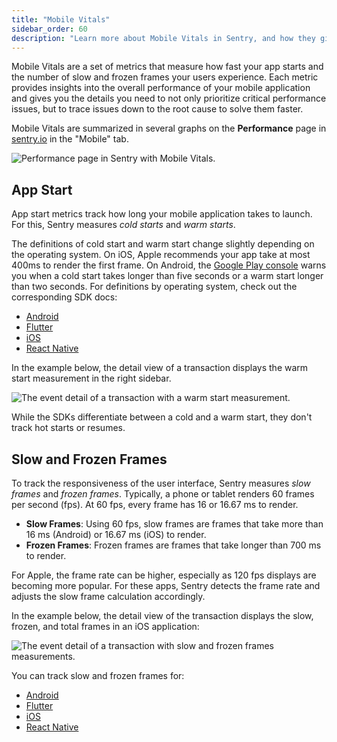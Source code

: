 ```yaml
---
title: "Mobile Vitals"
sidebar_order: 60
description: "Learn more about Mobile Vitals in Sentry, and how they give you a better understanding of your mobile application's health."
---
```


Mobile Vitals are a set of metrics that measure how fast your app starts and the number of slow and frozen frames your users experience. Each metric provides insights into the overall performance of your mobile application and gives you the details you need to not only prioritize critical performance issues, but to trace issues down to the root cause to solve them faster.

Mobile Vitals are summarized in several graphs on the **Performance** page in [sentry.io](https://sentry.io) in the "Mobile" tab.

![Performance page in Sentry with Mobile Vitals.](01_full_widget_mobile.png)

## App Start

App start metrics track how long your mobile application takes to launch. For this, Sentry measures _cold starts_ and _warm starts_.

The definitions of cold start and warm start change slightly depending on the operating system. On iOS, Apple recommends your app take at most 400ms to render the first frame. On Android, the [Google Play console](https://developer.android.com/topic/performance/vitals/launch-time#av) warns you when a cold start takes longer than five seconds or a warm start longer than two seconds. For definitions by operating system, check out the corresponding SDK docs:

- [Android](/platforms/android/performance/instrumentation/automatic-instrumentation/#app-start-instrumentation)
- [Flutter](/platforms/flutter/performance/instrumentation/automatic-instrumentation/#app-start-instrumentation)
- [iOS](/platforms/apple/guides/ios/performance/instrumentation/automatic-instrumentation/#app-start-tracking)
- [React Native](/platforms/react-native/performance/instrumentation/automatic-instrumentation/#app-start-instrumentation)

In the example below, the detail view of a transaction displays the warm start measurement in the right sidebar.

![The event detail of a transaction with a warm start measurement.](app-start-transaction.png)

While the SDKs differentiate between a cold and a warm start, they don't track hot starts or resumes.

## Slow and Frozen Frames

To track the responsiveness of the user interface, Sentry measures _slow frames_ and _frozen frames_. Typically, a phone or tablet renders 60 frames per second (fps). At 60 fps, every frame has 16 or 16.67 ms to render.

- **Slow Frames**: Using 60 fps, slow frames are frames that take more than 16 ms (Android) or 16.67 ms (iOS) to render.
- **Frozen Frames**: Frozen frames are frames that take longer than 700 ms to render.

For Apple, the frame rate can be higher, especially as 120 fps displays are becoming more popular. For these apps, Sentry detects the frame rate and adjusts the slow frame calculation accordingly.

In the example below, the detail view of the transaction displays the slow, frozen, and total frames in an iOS application:

![The event detail of a transaction with slow and frozen frames measurements.](slow-frozen-frames.png)

You can track slow and frozen frames for:

- [Android](/platforms/android/performance/instrumentation/automatic-instrumentation/#slow-and-frozen-frames)
- [Flutter](/platforms/flutter/performance/instrumentation/automatic-instrumentation/#slow-and-frozen-frames)
- [iOS](/platforms/apple/guides/ios/performance/instrumentation/automatic-instrumentation/#slow-and-frozen-frames)
- [React Native](/platforms/react-native/performance/instrumentation/automatic-instrumentation/#slow-and-frozen-frames)
